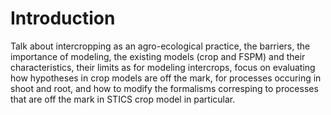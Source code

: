 # Introduction

Talk about intercropping as an agro-ecological practice, the barriers, 
the importance of modeling, the existing models (crop and FSPM) and their characteristics,
their limits as for modeling intercrops, focus on evaluating how hypotheses in crop models are off the mark, for processes occuring in shoot and root,
and how to modify the formalisms corresping to processes that are off the mark in STICS crop model in particular.




